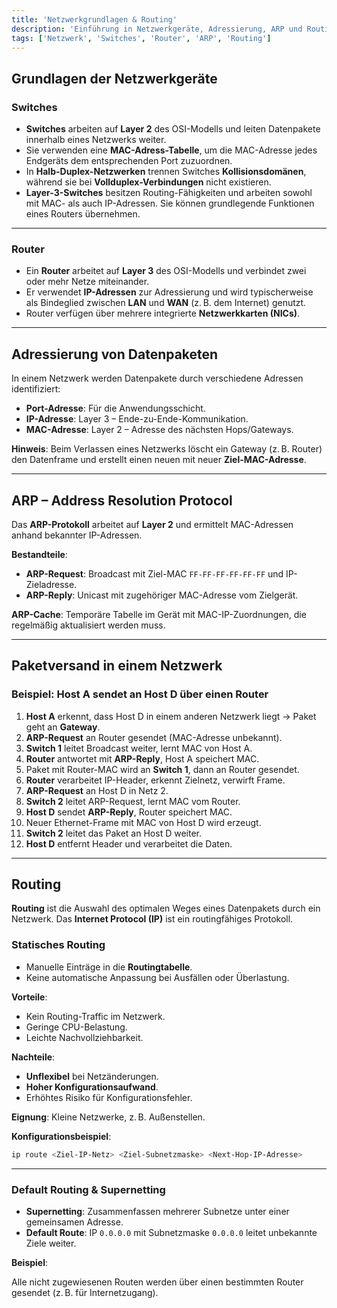 ```yaml
---
title: 'Netzwerkgrundlagen & Routing'
description: 'Einführung in Netzwerkgeräte, Adressierung, ARP und Routing'
tags: ['Netzwerk', 'Switches', 'Router', 'ARP', 'Routing']
---
```


## Grundlagen der Netzwerkgeräte

### Switches

- **Switches** arbeiten auf **Layer 2** des OSI-Modells und leiten Datenpakete innerhalb eines Netzwerks weiter.
- Sie verwenden eine **MAC-Adress-Tabelle**, um die MAC-Adresse jedes Endgeräts dem entsprechenden Port zuzuordnen.
- In **Halb-Duplex-Netzwerken** trennen Switches **Kollisionsdomänen**, während sie bei **Vollduplex-Verbindungen** nicht existieren.
- **Layer-3-Switches** besitzen Routing-Fähigkeiten und arbeiten sowohl mit MAC- als auch IP-Adressen. Sie können grundlegende Funktionen eines Routers übernehmen.

---

### Router

- Ein **Router** arbeitet auf **Layer 3** des OSI-Modells und verbindet zwei oder mehr Netze miteinander.
- Er verwendet **IP-Adressen** zur Adressierung und wird typischerweise als Bindeglied zwischen **LAN** und **WAN** (z. B. dem Internet) genutzt.
- Router verfügen über mehrere integrierte **Netzwerkkarten (NICs)**.

---

## Adressierung von Datenpaketen

In einem Netzwerk werden Datenpakete durch verschiedene Adressen identifiziert:

- **Port-Adresse**: Für die Anwendungsschicht.
- **IP-Adresse**: Layer 3 – Ende-zu-Ende-Kommunikation.
- **MAC-Adresse**: Layer 2 – Adresse des nächsten Hops/Gateways.

**Hinweis**: Beim Verlassen eines Netzwerks löscht ein Gateway (z. B. Router) den Datenframe und erstellt einen neuen mit neuer **Ziel-MAC-Adresse**.

---

## ARP – Address Resolution Protocol

Das **ARP-Protokoll** arbeitet auf **Layer 2** und ermittelt MAC-Adressen anhand bekannter IP-Adressen.

**Bestandteile**:

- **ARP-Request**: Broadcast mit Ziel-MAC `FF-FF-FF-FF-FF-FF` und IP-Zieladresse.
- **ARP-Reply**: Unicast mit zugehöriger MAC-Adresse vom Zielgerät.

**ARP-Cache**: Temporäre Tabelle im Gerät mit MAC-IP-Zuordnungen, die regelmäßig aktualisiert werden muss.

---

## Paketversand in einem Netzwerk

### Beispiel: Host A sendet an Host D über einen Router

1. **Host A** erkennt, dass Host D in einem anderen Netzwerk liegt → Paket geht an **Gateway**.
2. **ARP-Request** an Router gesendet (MAC-Adresse unbekannt).
3. **Switch 1** leitet Broadcast weiter, lernt MAC von Host A.
4. **Router** antwortet mit **ARP-Reply**, Host A speichert MAC.
5. Paket mit Router-MAC wird an **Switch 1**, dann an Router gesendet.
6. **Router** verarbeitet IP-Header, erkennt Zielnetz, verwirft Frame.
7. **ARP-Request** an Host D in Netz 2.
8. **Switch 2** leitet ARP-Request, lernt MAC vom Router.
9. **Host D** sendet **ARP-Reply**, Router speichert MAC.
10. Neuer Ethernet-Frame mit MAC von Host D wird erzeugt.
11. **Switch 2** leitet das Paket an Host D weiter.
12. **Host D** entfernt Header und verarbeitet die Daten.

---

## Routing

**Routing** ist die Auswahl des optimalen Weges eines Datenpakets durch ein Netzwerk. Das **Internet Protocol (IP)** ist ein routingfähiges Protokoll.

### Statisches Routing

- Manuelle Einträge in die **Routingtabelle**.
- Keine automatische Anpassung bei Ausfällen oder Überlastung.

**Vorteile**:

- Kein Routing-Traffic im Netzwerk.
- Geringe CPU-Belastung.
- Leichte Nachvollziehbarkeit.

**Nachteile**:

- **Unflexibel** bei Netzänderungen.
- **Hoher Konfigurationsaufwand**.
- Erhöhtes Risiko für Konfigurationsfehler.

**Eignung**: Kleine Netzwerke, z. B. Außenstellen.

**Konfigurationsbeispiel**:

```bash
ip route <Ziel-IP-Netz> <Ziel-Subnetzmaske> <Next-Hop-IP-Adresse>
```

---

### Default Routing & Supernetting

- **Supernetting**: Zusammenfassen mehrerer Subnetze unter einer gemeinsamen Adresse.
- **Default Route**: IP `0.0.0.0` mit Subnetzmaske `0.0.0.0` leitet unbekannte Ziele weiter.

**Beispiel**:

Alle nicht zugewiesenen Routen werden über einen bestimmten Router gesendet (z. B. für Internetzugang).
